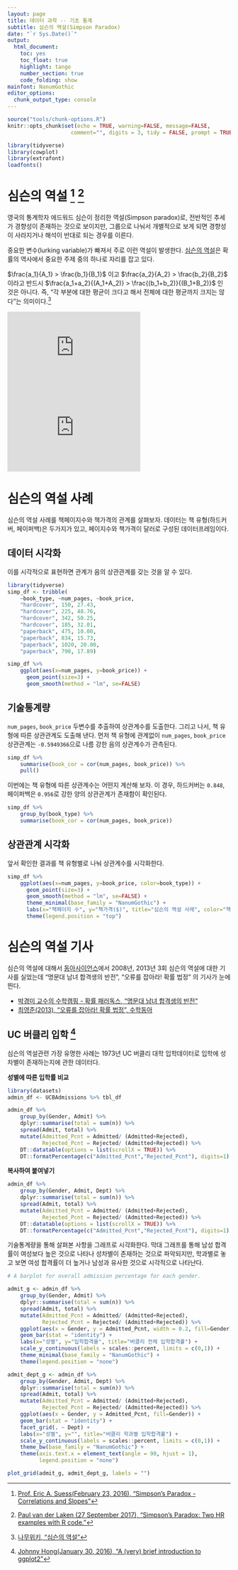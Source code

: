 ```yaml
---
layout: page
title: 데이터 과학 -- 기초 통계
subtitle: 심슨의 역설(Simpson Paradox)
date: "`r Sys.Date()`"
output:
  html_document: 
    toc: yes
    toc_float: true
    highlight: tango
    number_section: true
    code_folding: show
mainfont: NanumGothic
editor_options: 
  chunk_output_type: console
---
```



```r
source("tools/chunk-options.R")
knitr::opts_chunk$set(echo = TRUE, warning=FALSE, message=FALSE,
                    comment="", digits = 3, tidy = FALSE, prompt = TRUE, fig.align = 'center')

library(tidyverse)
library(cowplot)
library(extrafont)
loadfonts()
```


# 심슨의 역설 [^erick-simpson] [^hr-example-simpson] {#simpson-paradox}

[^erick-simpson]: [Prof. Eric A. Suess(February 23, 2016), "Simpson’s Paradox - Correlations and Slopes"](http://rstudio-pubs-static.s3.amazonaws.com/155188_cc8b400f7d134a3e9de6cbfb8320e1e0.html)

[^hr-example-simpson]: [Paul van der Laken (27 September 2017), "Simpson’s Paradox: Two HR examples with R code."](https://paulvanderlaken.com/2017/09/27/simpsons-paradox-two-hr-examples-with-r-code/)

영국의 통계학자 에드워드 심슨이 정리한 역설(Simpson paradox)로, 전반적인 추세가 경향성이 존재하는 것으로 보이지만, 그룹으로 나눠서 개별적으로 보게 되면 경향성이 사라지거나 해석이 반대로 되는 경우를 이른다.

중요한 변수(lurking variable)가 빠져서 주로 이런 역설이 발생한다.
[심슨의 역설](https://statkclee.github.io/r-algorithm/r-history-of-probability.html#simpson-paradox-1951)은 확률의 역사에서 중요한 주제 중의 하나로 자리를 잡고 있다.


$\frac{a_1}{A_1} > \frac{b_1}{B_1}$ 이고 $\frac{a_2}{A_2} > \frac{b_2}{B_2}$
이라고 반드시 $\frac{a_1+a_2}{(A_1+A_2)} > \frac{(b_1+b_2)}{(B_1+B_2)}$ 인 것은 아니다. 
즉, "각 부분에 대한 평균이 크다고 해서 전체에 대한 평균까지 크지는 않다"는 의미이다.[^namu-simpson]

[^namu-simpson]: [나무위키, "심슨의 역설"](https://namu.wiki/w/%EC%8B%AC%EC%8A%A8%EC%9D%98%20%EC%97%AD%EC%84%A4)

<div class = "row">
  <div class = "col-md-6">

<iframe width="300" height="180" src="https://www.youtube.com/embed/ebEkn-BiW5k" frameborder="0" allow="autoplay; encrypted-media" allowfullscreen></iframe>

  </div>
  <div class = "col-md-6">

<iframe width="300" height="180" src="https://www.youtube.com/embed/E_ME4P9fQbo" frameborder="0" allow="autoplay; encrypted-media" allowfullscreen></iframe>

  </div>
</div>

# 심슨의 역설 사례 {#simpson-paradox-case-study}

심슨의 역설 사례를 책페이지수와 책가격의 관계를 살펴보자.
데이터는 책 유형(하드커버, 페이퍼백)은 두가지가 있고,
페이지수와 책가격이 달러로 구성된 데이터프레임이다.

## 데이터 시각화 {#simpson-paradox-case-study-EDA}

이를 시각적으로 표현하면 관계가 음의 상관관계를 갖는 것을 알 수 있다.

```r
library(tidyverse)
simp_df <- tribble(
    ~book_type, ~num_pages, ~book_price,
    "hardcover", 150, 27.43, 
    "hardcover", 225, 48.76, 
    "hardcover", 342, 50.25, 
    "hardcover", 185, 32.01, 
    "paperback", 475, 10.00, 
    "paperback", 834, 15.73, 
    "paperback", 1020, 20.00, 
    "paperback", 790, 17.89)

simp_df %>% 
    ggplot(aes(x=num_pages, y=book_price)) +
      geom_point(size=3) +
      geom_smooth(method = "lm", se=FALSE)

```

## 기술통계량 {#simpson-paradox-case-study-EDA-cor}

`num_pages`, `book_price` 두변수를 추출하여 상관계수를 도출한다.
그리고 나서, 책 유형에 따른 상관관계도 도출해 낸다.
먼저 책 유형에 관계없이 `num_pages`, `book_price` 상관관계는 `-0.5949366`으로 나름 강한 음의 상관계수가 관측된다.

```r
simp_df %>% 
    summarise(book_cor = cor(num_pages, book_price)) %>% 
    pull()
```

이번에는 책 유형에 따른 상관계수는 어떤지 계산해 보자.
이 경우, 하드커버는 `0.848`, 페이퍼백은 `0.956`로 강한 양의 상관관계가 존재함이 확인된다.

```r
simp_df %>% 
    group_by(book_type) %>% 
    summarise(book_cor = cor(num_pages, book_price))
```

## 상관관계 시각화 {#simpson-paradox-case-study-EDA-cor-viz}

앞서 확인한 결과를 책 유형별로 나눠 상관계수를 시각화한다.

```r
simp_df %>% 
    ggplot(aes(x=num_pages, y=book_price, color=book_type)) +
      geom_point(size=3) +
      geom_smooth(method = "lm", se=FALSE) +
      theme_minimal(base_family = "NanumGothic") +
      labs(x="책페이지 수", y="책가격($)", title="심슨의 역설 사례", color="책유형" )+
      theme(legend.position = "top")
```

# 심슨의 역설 기사 {#simpson-paradox-news-article}

심슨의 역설에 대해서 [동아사이언스](http://dl.dongascience.com/search?keyword=%EC%8B%AC%EC%8A%A8%EC%9D%98+%EC%97%AD%EC%84%A4)에서 2008년, 2013년 3회 심슨의 역설에 대한 기사를 실었는데 "명문대 남녀 합격생의 반전", "오류를 잡아라! 확률 법정" 의 기사가 눈에 띈다.

- [박경미 교수의 수학캠핑 - 확률 패러독스, "명문대 남녀 합격생의 반전"](http://dl.dongascience.com/magazine/view/S201307N052)
- [최영준(2013), "오류를 잡아라! 확률 법정", 수학동아](http://dl.dongascience.com/magazine/view/M201302N008)

## UC 버클리 입학 [^simpson-berkeley] {#simpson-paradox-berkeley}

[^simpson-berkeley]: [Johnny Hong(January 30, 2016), "A (very) brief introduction to ggplot2"](http://jcyhong.github.io/ggplot_demo.html)

심슨의 역설관련 가장 유명한 사례는 1973년 UC 버클리 대학 입학데이터로 입학에 성차별이 존재하는지에 관한 데이터다.


<div class = "row">
  <div class = "col-md-6">
**성별에 따른 입학률 비교**  
```r
library(datasets)
admin_df <- UCBAdmissions %>% tbl_df

admin_df %>% 
    group_by(Gender, Admit) %>% 
    dplyr::summarise(total = sum(n)) %>% 
    spread(Admit, total) %>% 
    mutate(Admitted_Pcnt = Admitted/ (Admitted+Rejected),
           Rejected_Pcnt = Rejected/ (Admitted+Rejected)) %>% 
    DT::datatable(options = list(scrollX = TRUE)) %>% 
    DT::formatPercentage(c("Admitted_Pcnt","Rejected_Pcnt"), digits=1)
```
  </div>
  <div class = "col-md-6">
**복사하여 붙여넣기**

```r
admin_df %>% 
    group_by(Gender, Admit, Dept) %>% 
    dplyr::summarise(total = sum(n)) %>% 
    spread(Admit, total) %>% 
    mutate(Admitted_Pcnt = Admitted/ (Admitted+Rejected),
           Rejected_Pcnt = Rejected/ (Admitted+Rejected)) %>% 
    DT::datatable(options = list(scrollX = TRUE)) %>% 
    DT::formatPercentage(c("Admitted_Pcnt","Rejected_Pcnt"), digits=1)

```

  </div>
</div>

기술통계량을 통해 살펴본 사항을 그래프로 시각화한다. 막대 그래프를 통해 
남성 합격률이 여성보다 높은 것으로 나타나 성차별이 존재하는 것으로 파악되지만,
학과별로 놓고 보면 여성 합격률이 더 높거나 남성과 유사한 것으로 시각적으로 나타난다.

```r
# A barplot for overall admission percentage for each gender.

admit_g <- admin_df %>% 
    group_by(Gender, Admit) %>% 
    dplyr::summarise(total = sum(n)) %>% 
    spread(Admit, total) %>% 
    mutate(Admitted_Pcnt = Admitted/ (Admitted+Rejected),
           Rejected_Pcnt = Rejected/ (Admitted+Rejected)) %>% 
    ggplot(aes(x = Gender, y = Admitted_Pcnt, width = 0.2, fill=Gender)) +
    geom_bar(stat = "identity") +
    labs(x="성별", y="입학합격율", title="버클리 전체 입학합격률") +
    scale_y_continuous(labels = scales::percent, limits = c(0,1)) +
    theme_minimal(base_family = "NanumGothic") +
    theme(legend.position = "none") 

admit_dept_g <- admin_df %>% 
    group_by(Gender, Admit, Dept) %>% 
    dplyr::summarise(total = sum(n)) %>% 
    spread(Admit, total) %>% 
    mutate(Admitted_Pcnt = Admitted/ (Admitted+Rejected),
           Rejected_Pcnt = Rejected/ (Admitted+Rejected)) %>% 
    ggplot(aes(x = Gender, y = Admitted_Pcnt, fill=Gender)) +
    geom_bar(stat = "identity") +
    facet_grid(. ~ Dept) +
    labs(x="성별", y="", title="버클리 학과별 입학합격률") +
    scale_y_continuous(labels = scales::percent, limits = c(0,1)) +
    theme_bw(base_family = "NanumGothic") +
    theme(axis.text.x = element_text(angle = 90, hjust = 1),
          legend.position = "none") 

plot_grid(admit_g, admit_dept_g, labels = "")
```



